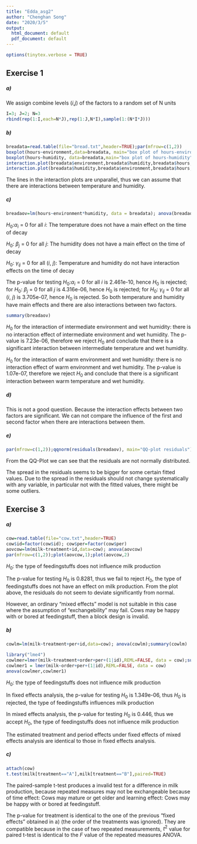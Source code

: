 ---
title: "Edda_asg2"
author: "Chenghan Song"
date: "2020/3/5"
output:
  html_document: default
  pdf_document: default
---
```{r, include=FALSE}
options(tinytex.verbose = TRUE)
```


## Exercise 1
##### a)
We assign combine levels ($i$,$j$) of the factors to a random set of N units
```{r}
I=3; J=2; N=3
rbind(rep(1:I,each=N*J),rep(1:J,N*I),sample(1:(N*I*J)))
```
##### b)
```{r}
breadata=read.table(file="bread.txt",header=TRUE);par(mfrow=c(1,2))
boxplot(hours~environment,data=breadata, main="box plot of hours-environment")
boxplot(hours~humidity, data=breadata,main="box plot of hours-humidity")
interaction.plot(breadata$environment,breadata$humidity,breadata$hours, main="interaction plot(humidity fixed)")
interaction.plot(breadata$humidity,breadata$environment,breadata$hours, main="interaction plot(environment fixed)")
```

The lines in the interaction plots are unparallel, thus we can assume that there are interactions between temperature and humidity. 

##### c)
```{r}
breadaov=lm(hours~environment*humidity, data = breadata); anova(breadaov)
```
$H_0$:$α_i$ = 0 for all $i$: The temperature does not have a main effect on the time of decay

$H_0$: $β_j$ = 0 for all $j$: The humidity does not have a main effect on the time of decay

$H_0$: $γ_{ij}$ = 0 for all ($i$, $j$): Temperature and humidity do not have interaction effects on the time of decay

The p-value for testing $H_0$:$α_i$ = 0 for all $i$ is 2.461e-10, hence $H_0$ is rejected; for $H_0$: $β_j$ = 0 for all $j$ is 4.316e-06, hence $H_0$ is rejected; for $H_0$: $γ_{ij}$ = 0 for all ($i$, $j$) is 3.705e-07, hence $H_0$ is rejected. So both temperature and humidity have main effects and there are also interactions between two factors.

```{r}
summary(breadaov)
```

$H_0$ for the interaction of intermediate environment and wet humidity: there is no interaction effect of intermediate environment and wet humidity. The p-value is 7.23e-06, therefore we reject $H_0$ and conclude that there is a significant interaction between intermediate temperature and wet humidity.

$H_0$ for the interaction of warm environment and wet humidity: there is no interaction effect of warm environment and wet humidity. The p-value is 1.07e-07, therefore we reject $H_0$ and conclude that there is a significant interaction between warm temperature and wet humidity.

##### d)
This is not a good question. Because the interaction effects between two factors are significant. We can not compare the influence of the first and second factor when there are interactions between them.

##### e)
```{r}
par(mfrow=c(1,2));qqnorm(residuals(breadaov), main="QQ-plot residuals"); plot(fitted(breadaov),residuals(breadaov), main="residuals VS fitted values")
```

From the QQ-Plot we can see that the residuals are not normally distributed. 

The spread in the residuals seems to be bigger for some certain fitted values. Due to the spread in the residuals should not change systematically with any variable, in particular not with the fitted values, there might be some outliers.

## Exercise 3
##### a)
```{r}
cow=read.table(file="cow.txt",header=TRUE)
cow$id=factor(cow$id); cow$per=factor(cow$per)
aovcow=lm(milk~treatment+id,data=cow); anova(aovcow)
par(mfrow=c(1,2));plot(aovcow,1);plot(aovcow,2)
```

$H_0$: the type of feedingstuffs does not influence milk production

The p-value for testing $H_0$ is 0.8281, thus we fail to reject $H_0$, the type of feedingstuffs does not have an effect on milk production. From the plot above, the residuals do not seem to deviate significantly from normal.

However, an ordinary "mixed effects" model is not suitable in this case where the assumption of "exchangebility" may fail. Cows may be happy with or bored at feedingstuff, then a block design is invalid.

##### b)
```{r}
cowlm=lm(milk~treatment+per+id,data=cow); anova(cowlm);summary(cowlm)
```

```{r}
library("lme4")
cowlmer=lmer(milk~treatment+order+per+(1|id),REML=FALSE, data = cow);summary(cowlmer)
cowlmer1 = lmer(milk~order+per+(1|id),REML=FALSE, data = cow)
anova(cowlmer,cowlmer1)
```

$H_0$: the type of feedingstuffs does not influence milk production

In fixed effects analysis, the p-value for testing $H_0$ is 1.349e-06, thus $H_0$ is rejected, the type of feedingstuffs influences milk production

In mixed effects analysis, the p-value for testing $H_0$ is 0.446, thus we accept $H_0$, the type of feedingstuffs does not influence milk production

The estimated treatment and period effects under fixed effects of mixed effects analysis are identical to those in fixed effects analysis.

##### c)
```{r}
attach(cow)
t.test(milk[treatment=="A"],milk[treatment=="B"],paired=TRUE)
```

The paired-sample t-test produces a invalid test for a difference in milk production, because repeated measures may not be exchangeable because of time effect: Cows may mature or get older and learning effect: Cows may be happy with or bored at feedingstuff.

The p-value for treatment is identical to the one of the previous "fixed effects" obtained in a) (the order of the treatments was ignored). They are compatible because in the case of two repeated measurements, $t^2$ value for paired t-test is identical to the $F$ value of the repeated measures ANOVA.
